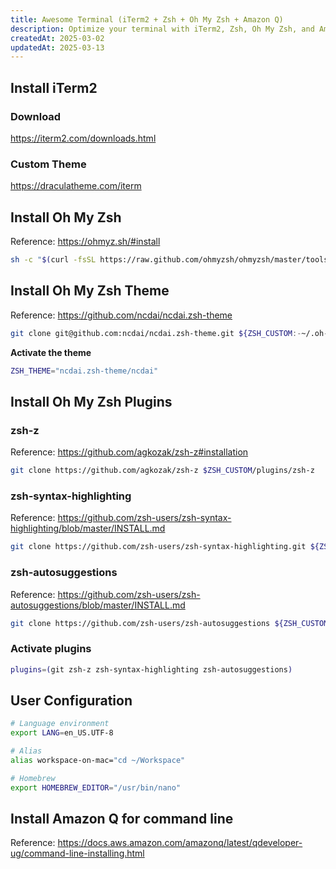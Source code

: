 ```yaml
---
title: Awesome Terminal (iTerm2 + Zsh + Oh My Zsh + Amazon Q)
description: Optimize your terminal with iTerm2, Zsh, Oh My Zsh, and Amazon Q - a guide to installation, theme customization, plugins, and configuration for an enhanced command-line experience.
createdAt: 2025-03-02
updatedAt: 2025-03-13
---
```


## Install iTerm2

### Download

https://iterm2.com/downloads.html

### Custom Theme

https://draculatheme.com/iterm

## Install Oh My Zsh

Reference: https://ohmyz.sh/#install

```sh
sh -c "$(curl -fsSL https://raw.github.com/ohmyzsh/ohmyzsh/master/tools/install.sh)"
```

## Install Oh My Zsh Theme

Reference: https://github.com/ncdai/ncdai.zsh-theme

```sh
git clone git@github.com:ncdai/ncdai.zsh-theme.git ${ZSH_CUSTOM:-~/.oh-my-zsh/custom}/themes/ncdai.zsh-theme
```

**Activate the theme**

```sh title="~/.zshrc"
ZSH_THEME="ncdai.zsh-theme/ncdai"
```

## Install Oh My Zsh Plugins

### zsh-z

Reference: https://github.com/agkozak/zsh-z#installation

```sh
git clone https://github.com/agkozak/zsh-z $ZSH_CUSTOM/plugins/zsh-z
```

### zsh-syntax-highlighting

Reference: https://github.com/zsh-users/zsh-syntax-highlighting/blob/master/INSTALL.md

```sh
git clone https://github.com/zsh-users/zsh-syntax-highlighting.git ${ZSH_CUSTOM:-~/.oh-my-zsh/custom}/plugins/zsh-syntax-highlighting
```

### zsh-autosuggestions

Reference: https://github.com/zsh-users/zsh-autosuggestions/blob/master/INSTALL.md

```sh
git clone https://github.com/zsh-users/zsh-autosuggestions ${ZSH_CUSTOM:-~/.oh-my-zsh/custom}/plugins/zsh-autosuggestions
```

### Activate plugins

```sh title="~/.zshrc"
plugins=(git zsh-z zsh-syntax-highlighting zsh-autosuggestions)
```

## User Configuration

```sh title="~/.zshrc"
# Language environment
export LANG=en_US.UTF-8

# Alias
alias workspace-on-mac="cd ~/Workspace"

# Homebrew
export HOMEBREW_EDITOR="/usr/bin/nano"
```

## Install Amazon Q for command line

Reference: https://docs.aws.amazon.com/amazonq/latest/qdeveloper-ug/command-line-installing.html
